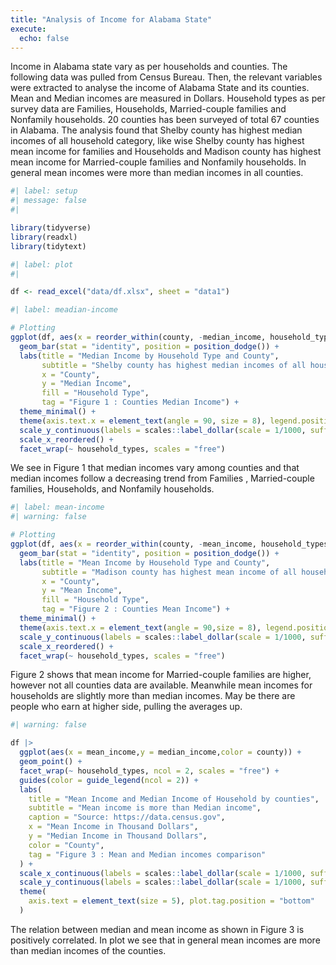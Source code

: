 ```yaml
---
title: "Analysis of Income for Alabama State"
execute: 
  echo: false
---
```


Income in Alabama state vary as per households and counties. The following data was pulled from Census Bureau. Then, the relevant variables were extracted to analyse the income of Alabama State and its counties. Mean and Median incomes are measured in Dollars. Household types as per survey data are Families, Households, Married-couple families and Nonfamily households. 20 counties has been surveyed of total 67 counties in Alabama. The analysis found that Shelby county has highest median incomes of all household category, like wise Shelby county has highest mean income for families and Households and Madison county has highest mean income for Married-couple families and Nonfamily households. In general mean incomes were more than median incomes in all counties.

```r
#| label: setup
#| message: false
#| 

library(tidyverse)
library(readxl)
library(tidytext)
```

```r
#| label: plot
#| 

df <- read_excel("data/df.xlsx", sheet = "data1")

```

```r
#| label: meadian-income

# Plotting
ggplot(df, aes(x = reorder_within(county, -median_income, household_types), y = median_income, fill = household_types)) +
  geom_bar(stat = "identity", position = position_dodge()) +
  labs(title = "Median Income by Household Type and County",
       subtitle = "Shelby county has highest median incomes of all household category",
       x = "County",
       y = "Median Income",
       fill = "Household Type",
       tag = "Figure 1 : Counties Median Income") +
  theme_minimal() +
  theme(axis.text.x = element_text(angle = 90, size = 8), legend.position = "bottom", plot.tag.position = "bottom") +
  scale_y_continuous(labels = scales::label_dollar(scale = 1/1000, suffix = "K")) +
  scale_x_reordered() +
  facet_wrap(~ household_types, scales = "free")
```

We see in Figure 1 that median incomes vary among counties and that median incomes follow a decreasing trend from Families , Married-couple families, Households, and Nonfamily households.

```r
#| label: mean-income
#| warning: false

# Plotting
ggplot(df, aes(x = reorder_within(county, -mean_income, household_types), y = mean_income, fill = household_types)) +
  geom_bar(stat = "identity", position = position_dodge()) +
  labs(title = "Mean Income by Household Type and County",
       subtitle = "Madison county has highest mean income of all household category",
       x = "County",
       y = "Mean Income",
       fill = "Household Type",
       tag = "Figure 2 : Counties Mean Income") +
  theme_minimal() +
  theme(axis.text.x = element_text(angle = 90,size = 8), legend.position = "bottom", plot.tag.position = "bottom") +
  scale_y_continuous(labels = scales::label_dollar(scale = 1/1000, suffix = "K")) +
  scale_x_reordered() +
  facet_wrap(~ household_types, scales = "free")
```

Figure 2 shows that mean income for Married-couple families are higher, however not all counties data are available. Meanwhile mean incomes for households are slightly more than median incomes. May be there are people who earn at higher side, pulling the averages up.

```r
#| warning: false

df |> 
  ggplot(aes(x = mean_income,y = median_income,color = county)) +
  geom_point() +
  facet_wrap(~ household_types, ncol = 2, scales = "free") +
  guides(color = guide_legend(ncol = 2)) +
  labs(
    title = "Mean Income and Median Income of Household by counties",
    subtitle = "Mean income is more than Median income",
    caption = "Source: https://data.census.gov",
    x = "Mean Income in Thousand Dollars",
    y = "Median Income in Thousand Dollars",
    color = "County",
    tag = "Figure 3 : Mean and Median incomes comparison"
  ) +
  scale_x_continuous(labels = scales::label_dollar(scale = 1/1000, suffix = "K")) +
  scale_y_continuous(labels = scales::label_dollar(scale = 1/1000, suffix = "K")) +
  theme(
    axis.text = element_text(size = 5), plot.tag.position = "bottom"
  )
```

The relation between median and mean income as shown in Figure 3 is positively correlated. In plot we see that in general mean incomes are more than median incomes of the counties.
